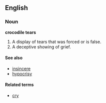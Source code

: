 ==English==
=== Noun ===
'''crocodile tears'''
# A display of tears that was forced or is false.
# A deceptive showing of grief.

==== See also ====
*[[insincere]]
*[[hypocrisy]]

==== Related terms ====
*[[cry]]